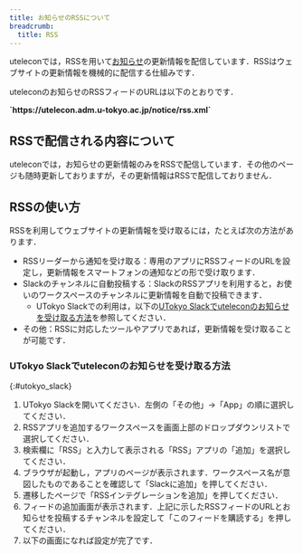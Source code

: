 ---
title: お知らせのRSSについて
breadcrumb:
  title: RSS
---

uteleconでは，RSSを用いて[お知らせ](/notice/)の更新情報を配信しています．RSSはウェブサイトの更新情報を機械的に配信する仕組みです．

uteleconのお知らせのRSSフィードのURLは以下のとおりです．

<b class="box center">
`https://utelecon.adm.u-tokyo.ac.jp/notice/rss.xml`
</b>

## RSSで配信される内容について

uteleconでは，お知らせの更新情報のみをRSSで配信しています．その他のページも随時更新しておりますが，その更新情報はRSSで配信しておりません．

## RSSの使い方

RSSを利用してウェブサイトの更新情報を受け取るには，たとえば次の方法があります．

- RSSリーダーから通知を受け取る：専用のアプリにRSSフィードのURLを設定し，更新情報をスマートフォンの通知などの形で受け取ります．
- Slackのチャンネルに自動投稿する：SlackのRSSアプリを利用すると，お使いのワークスペースのチャンネルに更新情報を自動で投稿できます．
  - UTokyo Slackでの利用は，以下の[UTokyo Slackでuteleconのお知らせを受け取る方法](#utokyo_slack)を参照してください．
- その他：RSSに対応したツールやアプリであれば，更新情報を受け取ることが可能です．

### UTokyo Slackでuteleconのお知らせを受け取る方法
{:#utokyo_slack}

1. UTokyo Slackを開いてください．左側の「その他」→「App」の順に選択してください．
2. RSSアプリを追加するワークスペースを画面上部のドロップダウンリストで選択してください．
3. 検索欄に「RSS」と入力して表示される「RSS」アプリの「追加」を選択してください．
4. ブラウザが起動し，アプリのページが表示されます．ワークスペース名が意図したものであることを確認して「Slackに追加」を押してください．
5. 遷移したページで「RSSインテグレーションを追加」を押してください．
6. フィードの追加画面が表示されます．上記に示したRSSフィードのURLとお知らせを投稿するチャンネルを設定して「このフィードを購読する」を押してください．
7. 以下の画面になれば設定が完了です．